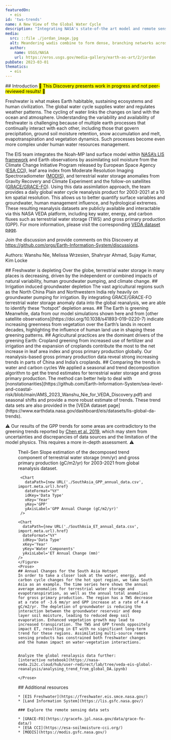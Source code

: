 ```yaml
---
featuredOn:
  - eis
id: 'tws-trends'
name: A New View of the Global Water Cycle
description: "Integrating NASA's state-of-the art model and remote sensing observations to reveal human impacts on water cycle"
media:
  src: ::file ./jordan_image.jpg
  alt: Meandering wadis combine to form dense, branching networks across the stark, arid landscape of southeastern Jordan. The Arabic word "wadi" means a gulley or streambed that typically remains dry except after drenching, seasonal rains.
  author:
    name: USGS/NASA
    url: https://eros.usgs.gov/media-gallery/earth-as-art/2/jordan
pubDate: 2023-03-01
thematics:
  - eis
---
```

<Block>
  <Prose>
  ## Introduction
  <mark>🚧 This Discovery presents work in progress and not peer-reviewed results! 🚧</mark>
  
  Freshwater is what makes Earth habitable, sustaining ecosystems and human civilization. The global water cycle supplies water and regulates weather patterns. The cycling of water links the changes on land with the ocean and atmosphere. Understanding the variability and availability of freshwater is challenging because of multiple earth processes that continually interact with each other, including those that govern precipitation, ground soil moisture retention, snow accumulation and melt, evapotranspiration and vegetation dynamics. Such processes become even more complex under human water resources management.

  The EIS team integrates the Noah-MP land surface model within [NASA’s LIS framework](https://lis.gsfc.nasa.gov/) and Earth observations by assimilating soil moisture from the Climate Change Initiative Program released by European Space Agency  ([ESA CCI](https://esa-soilmoisture-cci.org/)), leaf area index from Moderate Resolution Imaging Spectroradiometer ([MODIS](https://lpdaac.usgs.gov/products/mcd15a2hv006/)), and terrestrial water storage anomalies from Gravity Recovery and Climate Experiment and the follow-on satellites ([GRACE/GRACE-FO](https://earth.gsfc.nasa.gov/geo/data/grace-mascons)). Using this data assimilation approach, the team provides a daily global water cycle reanalysis product for 2003-2021 at a 10 km spatial resolution. This allows us to better quantify surface variables and groundwater, human management influence, and hydrological extremes. These resulting reanalysis datasets are publicly available and interactable via this NASA VEDA platform, including key water, energy, and carbon fluxes such as terrestrial water storage (TWS) and gross primary production (GPP). For more information, please visit the corresponding [VEDA dataset page](https://www.earthdata.nasa.gov/dashboard/eis/datasets/global-reanalysis-da).

  Join the discussion and provide comments on this Discovery at https://github.com/orgs/Earth-Information-System/discussions.

  Authors: Wanshu Nie, Melissa Wrzesien, Shahryar Ahmad, Sujay Kumar, Kim Locke

  </Prose>
</Block>

<ScrollytellingBlock>
  <Chapter
    center={[77.63,24.27]}
    zoom={2}
    datasetId='lis-global-da-trends'
    layerId='lis-global-da-tws-trend'
    datetime='2003-01-01'
  >
    ## Freshwater is depleting
    Over the globe, terrestrial water storage in many places is decreasing, driven by the independent or combined impacts of natural variability, human groundwater pumping, and climate change.
  </Chapter>
  <Chapter
    center={[105.5001,30.7899]}
    zoom={3.8}
    datasetId='lis-global-da-trends'
    layerId='lis-global-da-tws-trend'
    datetime='2003-01-01'
  >
    ## Irrigation induced groundwater depletion
    The vast agricultural regions such as the North China Plain and Northwestern India rely heavily on groundwater pumping for irrigation. By integrating GRACE/GRACE-FO terrestrial water storage anomaly data into the global reanalysis, we are able to identify these “hotspot” depletion areas.
  </Chapter>
  <Chapter
    center={[77.63,24.27]}
    zoom={2}
    datasetId='lis-global-da-trends'
    layerId='lis-global-da-gpp-trend'
    datetime='2003-01-01'
  >
    ## The Earth is greening
    Meanwhile, data from our model simulations shown here and from [other satellite observations](https://doi.org/10.1038/s41893-019-0220-7) indicate increasing greenness from vegetation over the Earth’s lands in recent decades, highlighting the influence of human land use in shaping  these greening patterns.
  </Chapter>
  <Chapter
    center={[105.5001,30.7899]}
    zoom={3.8}
    datasetId='lis-global-da-trends'
    layerId='lis-global-da-gpp-trend'
    datetime='2003-01-01'
  >
    ## Agricultural practices are the dominant drivers of the greening Earth:
    Cropland greening from increased use of fertilizer and irrigation and the expansion of croplands contribute the most to the net increase in leaf area index and gross primary production globally. Our reanalysis-based gross primary production data reveal strong increasing trends in parts of China and India’s croplands.
  </Chapter>
</ScrollytellingBlock>

<Block>
  <Prose>
  ## Comparing the trends in water and carbon cycles
  We applied a seasonal and trend decomposition algorithm to get the trend estimates for terrestrial water storage and gross primary production. The method can better help to deal with [nonstationarities](https://github.com/Earth-Information-System/sea-level-and-coastal-risk/blob/main/AMS_2023_Wanshu_Nie_for_VEDA_Discovery.pdf) and seasonal shifts and provide a more robust estimate of trends. These trend data sets are also provided in the [VEDA dataset page](https://www.earthdata.nasa.gov/dashboard/eis/datasets/lis-global-da-trends).

⚠️  Our results of the GPP trends for some areas are contradictory to the greening trends reported by [Chen et al. 2019](https://doi.org/10.1038/s41893-019-0220-7), which may stem from uncertainties and discrepancies of data sources and the limitation of the model physics. This requires a more in-depth assessment. ⚠️

  </Prose>
</Block>

<Block type='wide'>
  <Figure>
     <Map
     datasetId='lis-global-da-trends'
     layerId='lis-global-da-tws-trend'
     dateTime='2003-01-01'
     compareDateTime='2003-01-01'
     zoom={2}
     center={[0,0]}
     />
    <Caption
     attrAuthor='NASA'
     attrUrl='https://nasa.gov/'
   >
    Theil-Sen Slope estimation of the decomposed trend  component of terrestrial water storage (mm/yr) and gross primary production (gC/m2/yr) for 2003-2021 from global reanalysis dataset.
    </Caption>
  </Figure>
</Block>

<Block>
    <Figure>
    <Chart
      dataPath={new URL('./SouthAsia_TWS_annual_data.csv', import.meta.url).href}
      dateFormat="%Y"
      idKey='Data Type'
      xKey='Year'
      yKey='Water Components'
      yAxisLabel='TWS Annual Change (mm)'
    />

     <Chart
       dataPath={new URL('./SouthAsia_GPP_annual_data.csv', import.meta.url).href}
       dateFormat="%Y"
       idKey='Data Type'
       xKey='Year'
       yKey='GPP'
       yAxisLabel='GPP Annual Change (gC/m2/yr)'
     />

    <Chart
      dataPath={new URL('./SouthAsia_ET_annual_data.csv', import.meta.url).href}
      dateFormat="%Y"
      idKey='Data Type'
      xKey='Year'
      yKey='Water Components'
      yAxisLabel='ET Annual Change (mm)'
    />
    </Figure>
    <Prose>
    ## Annual Changes for the South Asia Hotspot
    In order to take a closer look at the water, energy, and carbon cycle changes for the hot spot region, we take South Asia as an example. The time series here shows the annual average anomalies for terrestrial water storage and evapotranspiration, as well as the annual total anomalies for gross primary production. The region has a TWS decrease at a rate of -3.6 mm/yr and GPP increase at a rate of 4.4 gC/m2/yr. The depletion of groundwater is reducing the interaction between the groundwater reservoir and deep layer soil moisture, leading to reduced deep soil evaporation. Enhanced vegetation growth may lead to increased transpiration. The TWS and GPP trends oppositely impact ET, resulting in ET with no significant long-term trend for these regions. Assimilating multi-source remote sensing products has constrained both freshwater changes and the human impact on water-vegetation interactions.


    Analyze the global renalaysis data further:
    [interactive notebook](https://nasa-veda.2i2c.cloud/hub/user-redirect/lab/tree/veda-eis-global-reanalysis/analysing_trend_from_global_DA.ipynb)

    </Prose>
 </Block>

<Block>
  <Prose>
    ## Additional resources

    * [EIS Freshwater](https://freshwater.eis.smce.nasa.gov/)
    * [Land Information System](https://lis.gsfc.nasa.gov/)

    ### Explore the remote sensing data sets

    * [GRACE-FO](https://gracefo.jpl.nasa.gov/data/grace-fo-data/)
    * [ESA CCI](https://esa-soilmoisture-cci.org/)
    * [MODIS](https://modis.gsfc.nasa.gov/)
  </Prose>
</Block>

